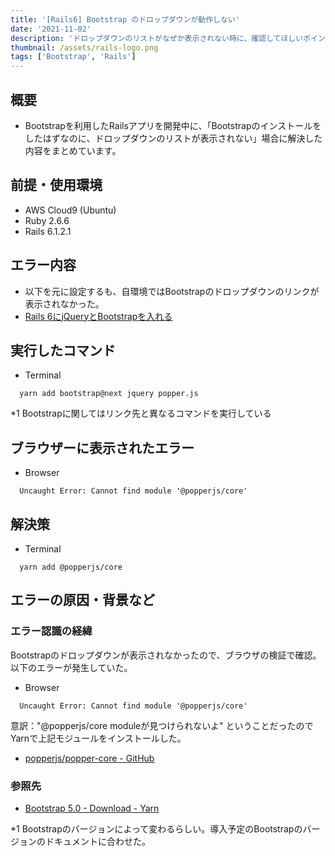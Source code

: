 ```yaml
---
title: '[Rails6] Bootstrap のドロップダウンが動作しない'
date: '2021-11-02'
description: 'ドロップダウンのリストがなぜか表示されない時に、確認してほしいポイントをまとめました。'
thumbnail: /assets/rails-logo.png
tags: ['Bootstrap', 'Rails']
---
```


## 概要

- Bootstrapを利用したRailsアプリを開発中に、「Bootstrapのインストールをしたはずなのに、ドロップダウンのリストが表示されない」場合に解決した内容をまとめています。

## 前提・使用環境
- AWS Cloud9 (Ubuntu)
- Ruby 2.6.6
- Rails 6.1.2.1
## エラー内容
- 以下を元に設定するも、自環境ではBootstrapのドロップダウンのリンクが表示されなかった。
- <u><a href="https://qiita.com/kazutosato/items/d47b7705ee545de4cb1a">Rails 6にjQueryとBootstrapを入れる</a></u>

## 実行したコマンド
- Terminal
```shell
  yarn add bootstrap@next jquery popper.js
```

*1 Bootstrapに関してはリンク先と異なるコマンドを実行している

## ブラウザーに表示されたエラー

- Browser
```
  Uncaught Error: Cannot find module '@popperjs/core'
```

## 解決策
- Terminal
```shell
  yarn add @popperjs/core
```

## エラーの原因・背景など
### エラー認識の経緯
Bootstrapのドロップダウンが表示されなかったので、ブラウザの検証で確認。以下のエラーが発生していた。

- Browser
```
  Uncaught Error: Cannot find module '@popperjs/core'
```

意訳："@popperjs/core moduleが見つけられないよ"
ということだったのでYarnで上記モジュールをインストールした。
- <u><a href="https://github.com/popperjs/popper-core">popperjs/popper-core - GitHub</a></u>

### 参照先
- <u><a href="https://getbootstrap.com/docs/5.0/getting-started/download/">Bootstrap 5.0 - Download - Yarn</a></u>

*1 Bootstrapのバージョンによって変わるらしい。導入予定のBootstrapのバージョンのドキュメントに合わせた。

